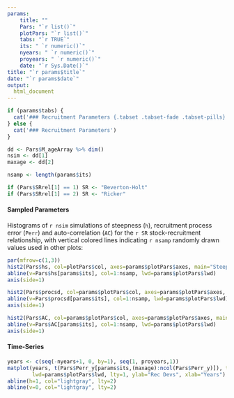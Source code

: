 ```yaml
---
params: 
    title: ""
    Pars: "`r list()`"
    plotPars: "`r list()`"
    tabs: "`r TRUE`"
    its: " `r numeric()`"
    nyears: " `r numeric()`"
    proyears: " `r numeric()`"
    date: "`r Sys.Date()`"
title: "`r params$title`"
date: "`r params$date`"
output:
  html_document
---
```



```r
if (params$tabs) {
  cat('### Recruitment Parameters {.tabset .tabset-fade .tabset-pills}' )
} else {
  cat('### Recruitment Parameters')
}

dd <- Pars$M_ageArray %>% dim()
nsim <- dd[1]
maxage <- dd[2]

nsamp <- length(params$its)

if (Pars$SRrel[1] == 1) SR <- "Beverton-Holt"
if (Pars$SRrel[1] == 2) SR <- "Ricker"

```

#### Sampled Parameters 
Histograms of `r nsim` simulations of steepness (`h`), recruitment process error (`Perr`) and auto-correlation (`AC`) for the `r SR` stock-recruitment relationship, with vertical colored lines indicating `r nsamp` randomly drawn values used in other plots:

```r
par(mfrow=c(1,3))
hist2(Pars$hs, col=plotPars$col, axes=params$plotPars$axes, main="Steepness (h)", breaks=params$plotPars$breaks)
abline(v=Pars$hs[params$its], col=1:nsamp, lwd=params$plotPars$lwd)
axis(side=1)  

hist2(Pars$procsd, col=params$plotPars$col, axes=params$plotPars$axes, main="Recruitment process error (Perr)", breaks=params$plotPars$breaks)
abline(v=Pars$procsd[params$its], col=1:nsamp, lwd=params$plotPars$lwd)
axis(side=1) 

hist2(Pars$AC, col=params$plotPars$col, axes=params$plotPars$axes, main="Auto-correlation (AC)", breaks=params$plotPars$breaks)
abline(v=Pars$AC[params$its], col=1:nsamp, lwd=params$plotPars$lwd)
axis(side=1)

```

#### Time-Series

```r
years <- c(seq(-nyears+1, 0, by=1), seq(1, proyears,1))
matplot(years, t(Pars$Perr_y[params$its,(maxage):ncol(Pars$Perr_y)]), type="l", bty="l", main="Rec Devs by Year", 
        lwd=params$plotPars$lwd, lty=1, ylab="Rec Devs", xlab="Years")
abline(h=1, col="lightgray", lty=2)
abline(v=0, col="lightgray", lty=2)
```

